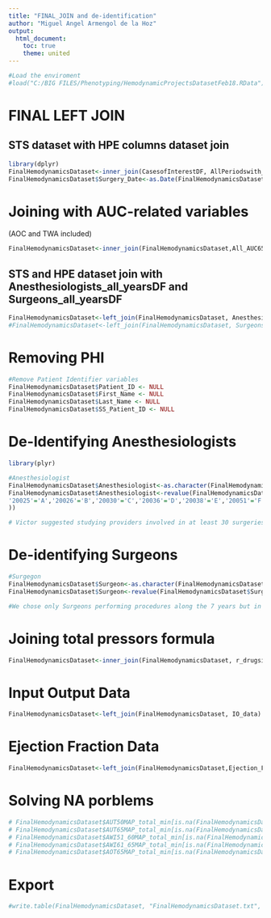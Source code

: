 ---
title: "FINAL_JOIN and de-identification"
author: "Miguel Angel Armengol de la Hoz"
output:
  html_document:
    toc: true
    theme: united
---

```{r}
#Load the enviroment
#load("C:/BIG FILES/Phenotyping/HemodynamicProjectsDatasetFeb18.RData")

```

# FINAL LEFT JOIN

## STS dataset with HPE columns dataset join

```{r}
library(dplyr)
FinalHemodynamicsDataset<-inner_join(CasesofInterestDF, AllPeriodswith_AUT_AOT_and_AWI_DF)
FinalHemodynamicsDataset$Surgery_Date<-as.Date(FinalHemodynamicsDataset$Surgery_Date, "%Y-%m-%d")
```

# Joining with AUC-related variables

(AOC and TWA included)

```{r}
FinalHemodynamicsDataset<-inner_join(FinalHemodynamicsDataset,All_AUC65MAP_variables)
```

## STS and HPE dataset join with Anesthesiologists_all_yearsDF and Surgeons_all_yearsDF

```{r}
FinalHemodynamicsDataset<-left_join(FinalHemodynamicsDataset, Anesthesiologists_selection)
#FinalHemodynamicsDataset<-left_join(FinalHemodynamicsDataset, Surgeons_all_yearsDF)

```

# Removing PHI

```{r}
#Remove Patient Identifier variables
FinalHemodynamicsDataset$Patient_ID <- NULL
FinalHemodynamicsDataset$First_Name <- NULL
FinalHemodynamicsDataset$Last_Name <- NULL
FinalHemodynamicsDataset$SS_Patient_ID <- NULL
```

# De-Identifying Anesthesiologists

```{r}

library(plyr)

#Anesthesiologist
FinalHemodynamicsDataset$Anesthesiologist<-as.character(FinalHemodynamicsDataset$Anesthesiologist)
FinalHemodynamicsDataset$Anesthesiologist<-revalue(FinalHemodynamicsDataset$Anesthesiologist, c(
'20025'='A','20026'='B','20030'='C','20036'='D','20038'='E','20051'='F','20156'='G','20359'='H','20556'='I','20935'='J','21084'='K','21105'='L','21379'='M','21507'='N','21619'='O','21839'='P'  
))

# Victor suggested studying providers involved in at least 30 surgeries between 2008-2016
```

# De-identifying Surgeons

```{r eval=FALSE, include=FALSE}
#Surgegon
FinalHemodynamicsDataset$Surgeon<-as.character(FinalHemodynamicsDataset$Surgeon)
FinalHemodynamicsDataset$Surgeon<-revalue(FinalHemodynamicsDataset$Surgeon, c('20306'="alpha", '20479' = 'beta', '20966' = 'gamma'))

#We chose only Surgeons performing procedures along the 7 years but in some cases within these 7 years, none of these 3 Surgeonss are performing the procedure. in these cases Surgeons = NA
```


# Joining total pressors formula

```{r}
FinalHemodynamicsDataset<-inner_join(FinalHemodynamicsDataset, r_drugsinformula[,c("Case_Name","total_pressors_formula_mg","milrinone")])
```

# Input Output Data

```{r}
FinalHemodynamicsDataset<-left_join(FinalHemodynamicsDataset, IO_data)
```

# Ejection Fraction Data

```{r}
FinalHemodynamicsDataset<-left_join(FinalHemodynamicsDataset,Ejection_Fraction)
```

<!-- #Mini dataset Export -->
<!-- ```{r} -->
<!-- minidataset_selected_columns<-c("Case_Name","Surgery_Date","Gender","Age","Category","STSBSA","ChronicLungDisease","Death","Reop_Bleeding","Pulm_Pneumonia","Renal_Failure","Oth_Tamponade","Oth_AFib","Perioperative_MI","HbA1C","PreOpMedBetaBlockers","PreOpMedACE_ARBInhibitors","PreOpMedSteroids","PreOpMedInotropes","PreOpMedAspirin","PreOpMedLipidLowering","STS_RiskAlgorithm","STS_Pred_Deep_Stern","STS_Pred_ReOp","STS_Pred_PermCVA","STS_Pred_ProlongVent","STS_Pred_RenalFail","STS_Pred_MorbMort","STS_Pred_ShortLOS","STS_Pred_LongLOS","Hypertension.bin","CHF.bin","Cerebrovascular_Disease.bin","PreviousMI.bin","Diabetes.bin","Family_History_CAD.bin","Status","Any_MAE","Sur_Begin_Time","Sur_End_Time","CPB_Begin_Time","CPB_End_Time","duration_preCPB_min","duration_CPB_min","duration_postCPB_min","duration_Surgery_min","AUT50MAP_total_min","AUT50MAP_preCPB_min","AUT50MAP_CPB_min","AUT50MAP_postCPB_min","AUT50MAP_total_ratio","AUT50MAP_preCPB_ratio","AUT50MAP_CPB_ratio","AUT50MAP_postCPB_ratio","AWI51_60MAP_total_min","AWI51_60MAP_preCPB_min","AWI51_60MAP_CPB_min","AWI51_60MAP_postCPB_min","AWI51_60MAP_total_ratio","AWI51_60MAP_preCPB_ratio","AWI51_60MAP_CPB_ratio","AWI51_60MAP_postCPB_ratio","AWI61_65MAP_total_min","AWI61_65MAP_preCPB_min","AWI61_65MAP_CPB_min","AWI61_65MAP_postCPB_min","AWI61_65MAP_total_ratio","AWI61_65MAP_preCPB_ratio","AWI61_65MAP_CPB_ratio","AWI61_65MAP_postCPB_ratio","AUT95SBP_total_min","AUT95SBP_preCPB_min","AUT95SBP_postCPB_min","AUT95SBP_total_ratio","AUT95SBP_preCPB_ratio","AUT95SBP_postCPB_ratio","AUT30DBP_total_min","AUT30DBP_preCPB_min","AUT30DBP_postCPB_min","AUT30DBP_total_ratio","AUT30DBP_preCPB_ratio","AUT30DBP_postCPB_ratio","Anesthesiologist","Surgeon") -->

<!-- FinalHemodynamicsDatasetMINI<-FinalHemodynamicsDataset[, names(FinalHemodynamicsDataset) %in% minidataset_selected_columns] -->

<!-- write.table(FinalHemodynamicsDatasetMINI, "FinalHemodynamicsDatasetMINI.txt", sep="\t", row.names = FALSE) -->
<!-- ``` -->

# Solving NA porblems

```{r}
# FinalHemodynamicsDataset$AUT50MAP_total_min[is.na(FinalHemodynamicsDataset$AUT50MAP_total_min)]<-0
# FinalHemodynamicsDataset$AUT65MAP_total_min[is.na(FinalHemodynamicsDataset$AUT65MAP_total_min)]<-0
# FinalHemodynamicsDataset$AWI51_60MAP_total_min[is.na(FinalHemodynamicsDataset$AWI51_60MAP_total_min)]<-0
# FinalHemodynamicsDataset$AWI61_65MAP_total_min[is.na(FinalHemodynamicsDataset$AWI61_65MAP_total_min)]<-0
# FinalHemodynamicsDataset$AOT65MAP_total_min[is.na(FinalHemodynamicsDataset$AOT65MAP_total_min)]<-0

```



# Export 

```{r}
#write.table(FinalHemodynamicsDataset, "FinalHemodynamicsDataset.txt", sep="\t", row.names = FALSE)
```




